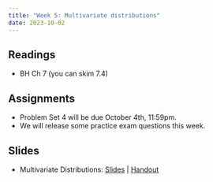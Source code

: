 ```yaml
---
title: "Week 5: Multivariate distributions"
date: 2023-10-02
---
```



## Readings 

- BH Ch 7 (you can skim 7.4)

## Assignments

- Problem Set 4 will be due October 4th, 11:59pm.
- We will release some practice exam questions this week.   


## Slides

- Multivariate Distributions: [Slides](/files/slides/06_multivariate.pdf) | [Handout](/files/slides/06_multivariate_handout.pdf)
